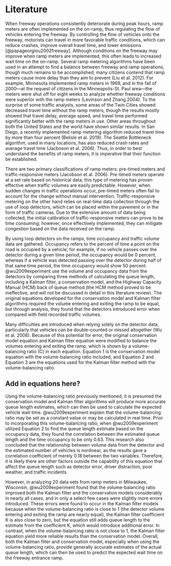 # Literature

When freeway operations consistently deteriorate during peak hours, ramp meters are often implemented on the on-ramp, thus regulating the flow of vehicles entering the freeway. By controlling the flow of vehicles onto the freeway, motorists can travel in more favorable traffic conditions, which can reduce crashes, improve overall travel time, and lower emissions [@papageorgiou2002freeway]. Although conditions on the freeway may improve when ramp meters are implemented, this often leads to increased wait time on the on-ramp. Several ramp metering algorithms have been used in an attempt to find a balance between freeway and ramp operations, though much remains to be accomplished; many citizens contend that ramp meters cause more delay than they aim to prevent (Liu et al. 2012). For example, Minnesota implemented ramp meters in 1969, and in the fall of 2000—at the request of citizens in the Minneapolis-St. Paul area—the meters were shut off for eight weeks to analyze whether freeway conditions were superior with the ramp meters (Levinson and Zhang 2004). To the surprise of some traffic analysts, some areas of the Twin Cities showed decreased travel time without the ramp meters, though the results mostly showed that travel delay, average speed, and travel time performed significantly better with the ramp meters in use.  Other areas throughout both the United States and the world have shown similar results. In San Diego, a recently implemented ramp metering algorithm reduced travel time by more than four percent (Belisle et al. 2019). The Seattle Bottleneck algorithm, used in many locations, has also reduced crash rates and average travel time (Jacboson et al. 2006). Thus, in order to best understand the benefits of ramp meters, it is imperative that their function be established.  

There are two primary classifications of ramp meters: pre-timed meters and traffic-responsive meters (Jacobson et al. 2006). Pre-timed meters operate at a set rate based on historical data; this type of metering has proven effective when traffic volumes are easily predictable. However, when sudden changes in traffic operations occur, pre-timed meters often fail to account for the change without manual intervention. Traffic-responsive metering on the other hand relies on real-time data collection through the use of loop detectors, which can be placed within the pavement or in the form of traffic cameras. Due to the extensive amount of data being collected, the initial calibration of traffic-responsive meters can prove to be time consuming; however, once effectively implemented, they can mitigate congestion based on the data received on the ramp. 

By using loop detectors on the ramps, time occupancy and traffic volume data are gathered. Occupancy refers to the percent of time a point on the road is occupied by a vehicle; for example, if no vehicle passes over the detector during a given time period, the occupancy would be 0 percent, whereas if a vehicle was detected passing over the detector during half of that same time period, the time occupancy would show 50 percent. @wu2009experiment use the volume and occupancy data from the detectors by comparing three methods of calculating the queue length, including a Kalman filter, a conservation model, and the Highway Capacity Manual (HCM) back of queue method (the HCM method proved to be ineffective, and will not be discussed in detail in this literature review). The original equations developed for the conservation model and Kalman filter algorithms required the volume entering and exiting the ramp to be equal, but through analysis, they found that the detectors introduced error when compared with field recorded traffic volumes.  

Many difficulties are introduced when relying solely on the detector data, particularly that vehicles can be double-counted or missed altogether (Wu et al. 2008). Because of this potential for error, the original conservation model equation and Kalman filter equation were modified to balance the volumes entering and exiting the ramp, which is shown by a volume-balancing ratio (C) in each equation. Equation 1 is the conservation model equation with the volume-balancing ratio included, and Equation 2 and Equation 3 are the equations used for the Kalman filter method with the volume-balancing ratio.   

## Add in equations here? 

Using the volume-balancing ratio previously mentioned, it is presumed the conservation model and Kalman filter algorithms will produce more accurate queue length estimates, which can then be used to calculate the expected vehicle wait time. @wu2009experiment explain that the volume-balancing ratio may be set as a constant value or may be calculated in real time. Prior to incorporating this volume-balancing ratio, when @wu2009experiment utilized Equation 2 to find the queue length estimate based on the occupancy data, they found the correlation between the estimated queue length and the time occupancy to be only 0.63. This research also concluded that the relationship between volume data from the detector and the estimated number of vehicles is nonlinear, as the results gave a correlation coefficient of merely 0.18 between the two variables. Therefore, it is likely there are other factors outside the capability of this equation that affect the queue length such as detector error, driver distraction, poor weather, and traffic incidents.  

However, in analyzing 20 data sets from ramp meters in Milwaukee, Wisconsin, @wu2009experiment found that the volume-balancing ratio improved both the Kalman filter and the conservation models considerably in nearly all cases, and in only a select few cases were slightly more errors introduced. These errors were found to occur in the Kalman filter models because when the volume-balancing ratio is close to 1 (the detector volume entering and exiting the ramp are nearly equal), the Kalman filter coefficient K is also close to zero, but the equation still adds queue length to the estimate from the coefficient K, which would introduce additional error. In contrast, when the volume-balancing ratio is not close to 1, the Kalman filter equation yield more reliable results than the conservation model. Overall, both the Kalman filter and conservation model, especially when using the volume-balancing ratio, provide generally accurate estimates of the actual queue length, which can then be used to predict the expected wait time on the freeway entrance ramp.  
